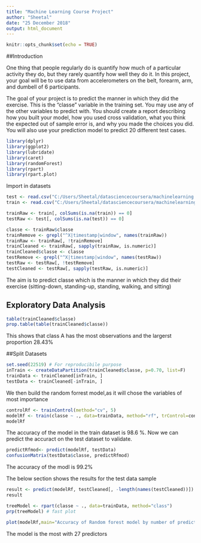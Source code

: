 ```yaml
---
title: "Machine Learning Course Project"
author: "Sheetal"
date: "25 December 2018"
output: html_document
---
```


```r
knitr::opts_chunk$set(echo = TRUE)
```

##Introduction

One thing that people regularly do is quantify how much of a particular activity they do, but they rarely quantify how well they do it. In this project, your goal will be to use data from accelerometers on the belt, forearm, arm, and dumbell of 6 participants.

The goal of your project is to predict the manner in which they did the exercise. This is the "classe" variable in the training set. You may use any of the other variables to predict with. You should create a report describing how you built your model, how you used cross validation, what you think the expected out of sample error is, and why you made the choices you did. You will also use your prediction model to predict 20 different test cases.

```r
library(dplyr)
library(ggplot2)
library(lubridate)
library(caret)
library(randomForest)
library(rpart)
library(rpart.plot)
```
Import in datasets

```r
test <- read.csv("C:/Users/Sheetal/datasciencecoursera/machinelearning project/pml-testing.csv")
train <- read.csv("C:/Users/Sheetal/datasciencecoursera/machinelearning project/pml-training.csv")

trainRaw <- train[, colSums(is.na(train)) == 0] 
testRaw <- test[, colSums(is.na(test)) == 0] 

classe <- trainRaw$classe
trainRemove <- grepl("^X|timestamp|window", names(trainRaw))
trainRaw <- trainRaw[, !trainRemove]
trainCleaned <- trainRaw[, sapply(trainRaw, is.numeric)]
trainCleaned$classe <- classe
testRemove <- grepl("^X|timestamp|window", names(testRaw))
testRaw <- testRaw[, !testRemove]
testCleaned <- testRaw[, sapply(testRaw, is.numeric)]
```

The aim is to predict classe which is the manner in which they did their exercise (sitting-down, standing-up, standing, walking, and sitting)

## Exploratory Data Analysis

```r
table(trainCleaned$classe)
prop.table(table(trainCleaned$classe)) 
```

This shows that class A has the most observations and the largerst proportion 28.43%

##Split Datasets
```r
set.seed(22519) # For reproducibile purpose
inTrain <- createDataPartition(trainCleaned$classe, p=0.70, list=F)
trainData <- trainCleaned[inTrain, ]
testData <- trainCleaned[-inTrain, ]
```

We then build the random forrest model,as it will chose the variables of most importance

```r
controlRf <- trainControl(method="cv", 5)
modelRf <- train(classe ~ ., data=trainData, method="rf", trControl=controlRf, ntree=25)
modelRf
```

The accuracy of the model in the train dataset is 98.6 %. Now we can predict the accuract on the test dataset to validate.
```r
predictRfmod<- predict(modelRf, testData)
confusionMatrix(testData$classe, predictRfmod)
```

The accuracy of the modl is 99.2%

The below section shows the results for the test data sample

```r
result <- predict(modelRf, testCleaned[, -length(names(testCleaned))])
result
```  


```r
treeModel <- rpart(classe ~ ., data=trainData, method="class")
prp(treeModel) # fast plot
```


```r
plot(modelRf,main="Accuracy of Random forest model by number of predictors")
```



The model is the most with 27 predictors